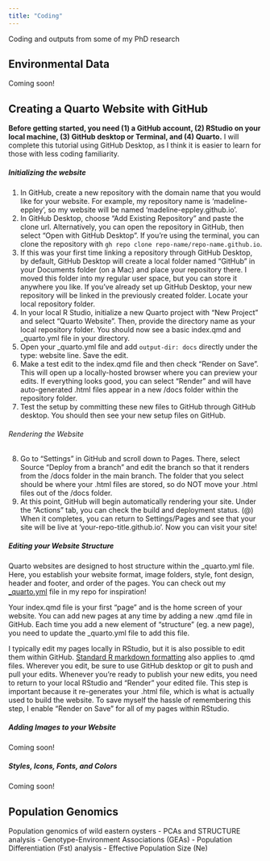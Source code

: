 ```yaml
---
title: "Coding"
---
```


Coding and outputs from some of my PhD research


## Environmental Data

Coming soon!

## Creating a Quarto Website with GitHub
**Before getting started, you need (1) a GitHub account, (2) RStudio on your local machine, (3) GitHub desktop or Terminal, and (4) Quarto.**
I will complete this tutorial using GitHub Desktop, as I think it is easier to learn for those with less coding familiarity. 

##### Initializing the website
(@) In GitHub, create a new repository with the domain name that you would like for your website. For example, my repository name is 'madeline-eppley', so my website will be named 'madeline-eppley.github.io'. 
(@) In GitHub Desktop, choose "Add Existing Repository" and paste the clone url. Alternatively, you can open the repository in GitHub, then select "Open with GitHub Desktop". If you're using the terminal, you can clone the repository with `gh repo clone repo-name/repo-name.github.io`.
(@) If this was your first time linking a repository through GitHub Desktop, by default, GitHub Desktop will create a local folder named "GitHub" in your Documents folder (on a Mac) and place your repository there. I moved this folder into my regular user space, but you can store it anywhere you like. If you've already set up GitHub Desktop, your new repository will be linked in the previously created folder. Locate your local repository folder. 
(@) In your local R Studio, initialize a new Quarto project with "New Project" and select "Quarto Website". Then, provide the directory name as your local repository folder. You should now see a basic index.qmd and _quarto.yml file in your directory. 
(@) Open your _quarto.yml file and add `output-dir: docs` directly under the type: website line. Save the edit.
(@) Make a test edit to the index.qmd file and then check "Render on Save". This will open up a locally-hosted browser where you can preview your edits. If everything looks good, you can select "Render" and will have auto-generated .html files appear in a new /docs folder within the repository folder. 
(@) Test the setup by committing these new files to GitHub through GitHub desktop. You should then see your new setup files on GitHub. 

###### Rendering the Website 
(@) Go to "Settings" in GitHub and scroll down to Pages. There, select Source "Deploy from a branch" and edit the branch so that it renders from the /docs folder in the main branch. The folder that you select should be where your .html files are stored, so do NOT move your .html files out of the /docs folder. 
(@) At this point, GitHub will begin automatically rendering your site. Under the "Actions" tab, you can check the build and deployment status. (@) When it completes, you can return to Settings/Pages and see that your site will be live at 'your-repo-title.github.io'. Now you can visit your site!

##### Editing your Website Structure
Quarto websites are designed to host structure within the _quarto.yml file. Here, you establish your website format, image folders, style, font design, header and footer, and order of the pages. You can check out my [_quarto.yml](https://github.com/madeline-eppley/madeline-eppley.github.io) file in my repo for inspiration! 

Your index.qmd file is your first "page" and is the home screen of your website. You can add new pages at any time by adding a new .qmd file in GitHub. Each time you add a new element of "structure" (eg. a new page), you need to update the _quarto.yml file to add this file. 

I typically edit my pages locally in RStudio, but it is also possible to edit them within GitHub. [Standard R markdown formatting](https://quarto.org/docs/authoring/markdown-basics.html) also applies to .qmd files. Wherever you edit, be sure to use GitHub desktop or git to push and pull your edits. Whenever you're ready to publish your new edits, you need to return to your local RStudio and "Render" your edited file. This step is important because it re-generates your .html file, which is what is actually used to build the website. To save myself the hassle of remembering this step, I enable "Render on Save" for all of my pages within RStudio.  

##### Adding Images to your Website
Coming soon!

##### Styles, Icons, Fonts, and Colors
Coming soon!


## Population Genomics

Population genomics of wild eastern oysters
- PCAs and STRUCTURE analysis
- Genotype-Environment Associations (GEAs)
- Population Differentiation (Fst) analysis
- Effective Population Size (Ne)